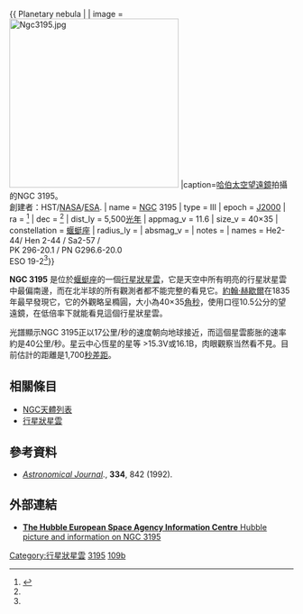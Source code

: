 {{ Planetary nebula |
| image = [[File:Ngc3195.jpg|300px]]
|caption=[[哈伯太空望遠鏡|哈伯太空望遠鏡]]拍攝的NGC 3195。<br />創建者：HST/[[NASA|NASA]]/[[ESA|ESA]].
| name = [[星雲和星團新總表|NGC]] 3195
| type = III
| epoch = [[J2000|J2000]]
| ra = {{RA|10|09|20.9}}<ref name="simbad">{{cite web
  | title=SIMBAD Astronomical Database
  | work=Results for NGC 3195
  | url=http://simbad.u-strasbg.fr/Simbad
  | accessdate=2007-04-17
  | archive-date=2019-05-01
  | archive-url=https://web.archive.org/web/20190501023034/http://simbad.u-strasbg.fr/simbad/
  | dead-url=no
  }}</ref>
| dec = {{DEC|-80|51|30.7}}<ref name="simbad" />
| dist_ly = 5,500[[光年|光年]]
| appmag_v = 11.6
| size_v = 40×35
| constellation = [[蝘蜓座|蝘蜓座]]
| radius_ly = 
| absmag_v = 
| notes = 
| names = He2-44/ Hen 2-44 / Sa2-57 / <br> PK 296-20.1 / PN G296.6-20.0 <br>
 ESO 19-2<ref name="simbad" />}}

'''NGC 3195''' 是位於[[蝘蜓座|蝘蜓座]]的一個[[行星狀星雲|行星狀星雲]]，它是天空中所有明亮的行星狀星雲中最偏南邊，而在北半球的所有觀測者都不能完整的看見它。[[約翰·赫歇爾|約翰·赫歇爾]]在1835年最早發現它，它的外觀略呈橢圓，大小為40×35[[角秒|角秒]]，使用口徑10.5公分的望遠鏡，在低倍率下就能看見這個行星狀星雲。

光譜顯示NGC 3195正以17公里/秒的速度朝向地球接近，而這個星雲膨胀的速率約是40公里/秒。星云中心恆星的星等 >15.3V或16.1B，肉眼觀察当然看不見。目前估計的距離是1,700[[秒差距|秒差距]]。

== 相關條目 ==
* [[NGC天體列表|NGC天體列表]]
* [[行星狀星雲|行星狀星雲]]

== 參考資料 ==
{{reflist}}
{{refbegin}}
* ''[[Astronomical_Journal|Astronomical Journal]]''., '''334''', 842 (1992).
{{refend}}

== 外部連結 ==
* [https://web.archive.org/web/20070930031224/http://www.spacetelescope.org/images/html/opo9738c12.html '''The Hubble European Space Agency Information Centre''' Hubble picture and information on NGC 3195]

{{科德韋爾天體}}

[[Category:行星狀星雲|Category:行星狀星雲]]
[[Category:NGC天體|3195]]
[[Category:科德韋爾天體|109b]]
